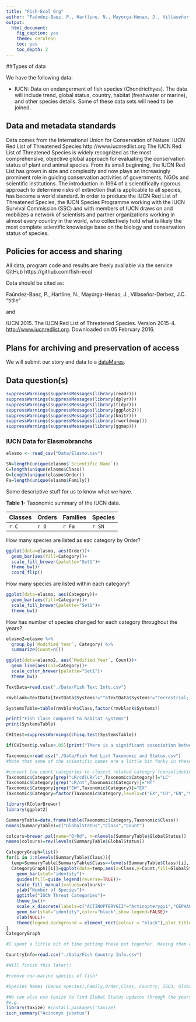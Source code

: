 ```yaml
---
title: "Fish-Ecol Org"
author: "Faúndez-Baez, P., Hartline, N., Mayorga-Henao, J., Villaseñor-Derbez, J.C."
output:
  html_document:
    fig_caption: yes
    theme: cerulean
    toc: yes
    toc_depth: 2
---
```


##Types of data

We have the following data:

- IUCN: Data on endangerment of fish species (Chondricthyes). The data will include trend, global status, country, habitat (freshwater or marine), and other species details. Some of these data sets will need to be joined.
 
## Data and metadata standards
 
Data comes from the International Union for Conservation of Nature: IUCN Red List of Threatened Species
http://www.iucnredlist.org
The IUCN Red List of Threatened Species is widely recognized as the most comprehensive, objective global approach for evaluating the conservation status of plant and animal species. From its small beginning, the IUCN Red List has grown in size and complexity and now plays an increasingly prominent role in guiding conservation activities of governments, NGOs and scientific institutions. The introduction in 1994 of a scientifically rigorous approach to determine risks of extinction that is applicable to all species, has become a world standard. In order to produce the IUCN Red List of Threatened Species, the IUCN Species Programme working with the IUCN Survival Commission (SSC) and with members of IUCN draws on and mobilizes a network of scientists and partner organizations working in almost every country in the world, who collectively hold what is likely the most complete scientific knowledge base on the biology and conservation status of species.
 
## Policies for access and sharing

All data, program code and results are freely available via the service GitHub https://github.com/fish-ecol

Data should be cited as: 

Faúndez-Baez, P., Hartline, N., Mayorga-Henao, J., Villaseñor-Derbez, J.C. "titlle"

and

IUCN 2015. The IUCN Red List of Threatened Species. Version 2015-4. <http://www.iucnredlist.org>. Downloaded on 05 February 2016.


## Plans for archiving and preservation of access

We will submit our story and data to a [dataMares](http://datamares.ucsd.edu/eng/).

## Data question(s)


```r

suppressWarnings(suppressMessages(library(readr)))
suppressWarnings(suppressMessages(library(dplyr)))
suppressWarnings(suppressMessages(library(tidyr)))
suppressWarnings(suppressMessages(library(ggplot2)))
suppressWarnings(suppressMessages(library(knitr)))
suppressWarnings(suppressMessages(library(rworldmap)))
suppressWarnings(suppressMessages(library(ggmap)))

```


### IUCN Data for Elasmobranchs

```r
elasmo <- read_csv("Data/Elasmo.csv")

SN=length(unique(elasmo$`Scientific Name`))
C=length(unique(elasmo$Class))
O=length(unique(elasmo$Order))
Fa=length(unique(elasmo$Family))
```

Some descriptive stuff for us to know what we have.

**Table 1-** Taxonomic summary of the IUCN data.

Classes | Orders | Families  | Species
--------|--------|-----------|--------
`r C`   | `r O`  |  `r Fa`   | `r SN`

How many species are listed as eac category by Order?

```r

ggplot(data=elasmo, aes(Order))+
  geom_bar(aes(fill=Category))+
  scale_fill_brewer(palette="Set1")+
  theme_bw()+
  coord_flip()

```

How many species are listed within each category?
```r

ggplot(data=elasmo, aes(Category))+
  geom_bar(aes(fill=Category))+
  scale_fill_brewer(palette="Set1")+
  theme_bw()
```

How has number of species changed for each category throughout the years?
```r

elasmo2=elasmo %>%
  group_by(`Modified Year`, Category) %>%
  summarize(Count=n())

ggplot(data=elasmo2, aes(`Modified Year`, Count))+
  geom_line(aes(col=Category))+
  scale_color_brewer(palette="Set1")+
  theme_bw()
```

```r
TextData=read.csv("./Data/Fish Text Info.csv")

rmvblank=TextData[TextData$Systems!=""&TextData$Systems!="Terrestrial; Freshwater",]

SystemsTable=table(rmvblank$Class,factor(rmvblank$Systems))

print("Fish Class compared to habitat systems")
print(SystemsTable)

CHItest=suppressWarnings(chisq.test(SystemsTable))

if(CHItest$p.value<.05){print("There is a significant association between fish class and habitat system")}else{print("There is no significant association between fish class and habitat system")}

```


```r
Taxonomic=read.csv("./Data/Fish Red List Taxonomic and Status.csv")
#Note that some of the scientific names are a little bit funky in these files. They seem to have not too much information on them and as such have weird characters that may confuse any code used for joining and such.

#convert low count categories to closest related cateogry (consolidating categories-- we can also just remove them). #note that grep below finds the index of LR/cd OR LR/lc.
Taxonomic$Category[grep("LR/cd|LR/lc",Taxonomic$Category)]="LC" 
Taxonomic$Category[grep("LR/nt",Taxonomic$Category)]="NT"
Taxonomic$Category[grep("EW",Taxonomic$Category)]="EX"
Taxonomic$Category=factor(Taxonomic$Category,levels=c("EX","CR","EN","VU","NT","LC","DD")) 

library(RColorBrewer)
library(ggplot2)

SummaryTable=data.frame(table(Taxonomic$Category,Taxonomic$Class))
names(SummaryTable)=c("GlobalStatus","Class","Count")

colours=brewer.pal(name="OrRd", n=nlevels(SummaryTable$GlobalStatus))
names(colours)=rev(levels(SummaryTable$GlobalStatus))

CategoryGraph=list()
for(i in 1:nlevels(SummaryTable$Class)){
  temp=SummaryTable[SummaryTable$Class==levels(SummaryTable$Class)[i],]
  CategoryGraph[[i]]=ggplot(data=temp,aes(x=Class,y=Count,fill=GlobalStatus,order=GlobalStatus,width=.3))+
    geom_bar(stat="identity")+
    guides(fill=guide_legend(reverse=TRUE))+
    scale_fill_manual(values=colours)+
    ylab("Number of Species")+
    ggtitle("IUCN Threat Categories")+
    theme_bw()+
    scale_x_discrete(labels=c("ACTINOPTERYGII"="Actinopterygii","CEPHALASPIDOMORPHI"="Cephalaspidomorphi","CHONDRICHTHYES"="Chondrichthyes","MYXINI"="Myxini","SARCOPTERYGII"="Sarcopterygii"))+
    geom_bar(stat="identity",color="black",show.legend=FALSE)+
    xlab(NULL)+
    theme(legend.background = element_rect(colour = "black"),plot.title = element_text(size = 17, vjust = 2),axis.text=element_text(size=17),axis.title=element_text(size=15,vjust = 1),legend.title=element_blank(),legend.text=element_text(size=13))
}
CategoryGraph

#I spent a little bit of time getting these put together. Having them on the same graph doesn't work since Actinopterygii is so much larger than the other fish classes. I was looking into getting them laid out horizontally (something like facet_grid) with unique axes for each but only a single title and one legend. It looks like working with Actinopterygii and Chondrichthyes is our best option if we want to do more than Chondrichthyes. The next step that might be good is to use 'taxize' to obtain encyclopedia of life (EOL) information on the weight of the species in chondrichthyes.

```

```r
CountryInfo=read.csv("./Data/Fish Country Info.csv")

#Will finish this later!!

#remove non-marine species of fish!

#Species Names (Genus species),Family,Order,Class, Country, ISO3, Global Status, Country Indicator (native, introduced, etc), Trend, Year Assessed.

#We can also use taxize to find Global Status updates through the years
#e.g. 
library(taxize) #install.packages('taxize)
iucn_summary("Acinonyx jubatus")

```
